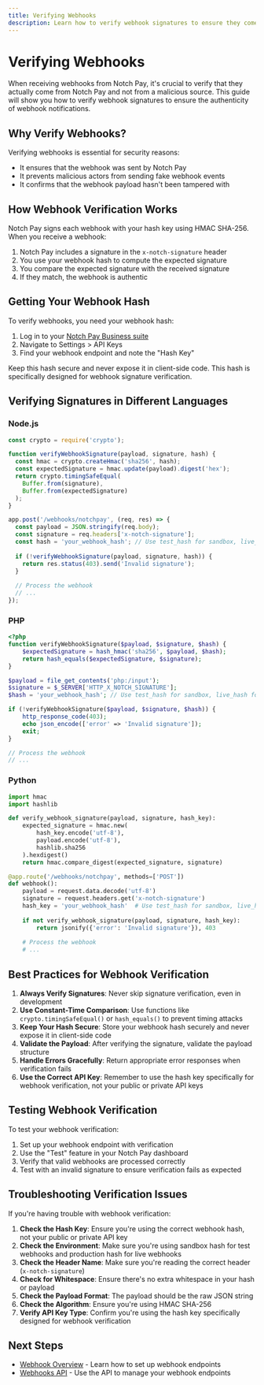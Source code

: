 ```yaml
---
title: Verifying Webhooks
description: Learn how to verify webhook signatures to ensure they come from Notch Pay
---
```


# Verifying Webhooks

When receiving webhooks from Notch Pay, it's crucial to verify that they actually come from Notch Pay and not from a malicious source. This guide will show you how to verify webhook signatures to ensure the authenticity of webhook notifications.

## Why Verify Webhooks?

Verifying webhooks is essential for security reasons:

- It ensures that the webhook was sent by Notch Pay
- It prevents malicious actors from sending fake webhook events
- It confirms that the webhook payload hasn't been tampered with

## How Webhook Verification Works

Notch Pay signs each webhook with your hash key using HMAC SHA-256. When you receive a webhook:

1. Notch Pay includes a signature in the `x-notch-signature` header
2. You use your webhook hash to compute the expected signature
3. You compare the expected signature with the received signature
4. If they match, the webhook is authentic

## Getting Your Webhook Hash

To verify webhooks, you need your webhook hash:

1. Log in to your [Notch Pay Business suite](https://business.notchpay.co)
2. Navigate to Settings > API Keys
3. Find your webhook endpoint and note the "Hash Key"

Keep this hash secure and never expose it in client-side code. This hash is specifically designed for webhook signature verification.

## Verifying Signatures in Different Languages

### Node.js

```javascript
const crypto = require('crypto');

function verifyWebhookSignature(payload, signature, hash) {
  const hmac = crypto.createHmac('sha256', hash);
  const expectedSignature = hmac.update(payload).digest('hex');
  return crypto.timingSafeEqual(
    Buffer.from(signature),
    Buffer.from(expectedSignature)
  );
}

app.post('/webhooks/notchpay', (req, res) => {
  const payload = JSON.stringify(req.body);
  const signature = req.headers['x-notch-signature'];
  const hash = 'your_webhook_hash'; // Use test_hash for sandbox, live_hash for production
  
  if (!verifyWebhookSignature(payload, signature, hash)) {
    return res.status(403).send('Invalid signature');
  }
  
  // Process the webhook
  // ...
});
```

### PHP

```php
<?php
function verifyWebhookSignature($payload, $signature, $hash) {
    $expectedSignature = hash_hmac('sha256', $payload, $hash);
    return hash_equals($expectedSignature, $signature);
}

$payload = file_get_contents('php:/input');
$signature = $_SERVER['HTTP_X_NOTCH_SIGNATURE'];
$hash = 'your_webhook_hash'; // Use test_hash for sandbox, live_hash for production

if (!verifyWebhookSignature($payload, $signature, $hash)) {
    http_response_code(403);
    echo json_encode(['error' => 'Invalid signature']);
    exit;
}

// Process the webhook
// ...
```

### Python

```python
import hmac
import hashlib

def verify_webhook_signature(payload, signature, hash_key):
    expected_signature = hmac.new(
        hash_key.encode('utf-8'),
        payload.encode('utf-8'),
        hashlib.sha256
    ).hexdigest()
    return hmac.compare_digest(expected_signature, signature)

@app.route('/webhooks/notchpay', methods=['POST'])
def webhook():
    payload = request.data.decode('utf-8')
    signature = request.headers.get('x-notch-signature')
    hash_key = 'your_webhook_hash'  # Use test_hash for sandbox, live_hash for production
    
    if not verify_webhook_signature(payload, signature, hash_key):
        return jsonify({'error': 'Invalid signature'}), 403
    
    # Process the webhook
    # ...
```

## Best Practices for Webhook Verification

1. **Always Verify Signatures**: Never skip signature verification, even in development
2. **Use Constant-Time Comparison**: Use functions like `crypto.timingSafeEqual()` or `hash_equals()` to prevent timing attacks
3. **Keep Your Hash Secure**: Store your webhook hash securely and never expose it in client-side code
4. **Validate the Payload**: After verifying the signature, validate the payload structure
5. **Handle Errors Gracefully**: Return appropriate error responses when verification fails
6. **Use the Correct API Key**: Remember to use the hash key specifically for webhook verification, not your public or private API keys

## Testing Webhook Verification

To test your webhook verification:

1. Set up your webhook endpoint with verification
2. Use the "Test" feature in your Notch Pay dashboard
3. Verify that valid webhooks are processed correctly
4. Test with an invalid signature to ensure verification fails as expected

## Troubleshooting Verification Issues

If you're having trouble with webhook verification:

1. **Check the Hash Key**: Ensure you're using the correct webhook hash, not your public or private API key
2. **Check the Environment**: Make sure you're using sandbox hash for test webhooks and production hash for live webhooks
3. **Check the Header Name**: Make sure you're reading the correct header (`x-notch-signature`)
4. **Check for Whitespace**: Ensure there's no extra whitespace in your hash or payload
5. **Check the Payload Format**: The payload should be the raw JSON string
6. **Check the Algorithm**: Ensure you're using HMAC SHA-256
7. **Verify API Key Type**: Confirm you're using the hash key specifically designed for webhook verification

## Next Steps

- [Webhook Overview](/get-started/webhooks/index) - Learn how to set up webhook endpoints
- [Webhooks API](/api-reference/webhooks) - Use the API to manage your webhook endpoints